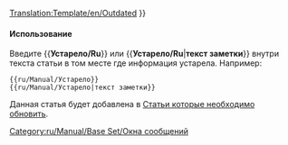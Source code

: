 <noinclude>[[Translation:Template/en/Outdated]]</noinclude><noinclude></noinclude>{{en/Ambox| type  = content
| image = Outdated_content.png | alt = Outdated content
| text  = <strong>Устарело</strong><br />
Данная статья или часть её содержимого устарели. Некоторая информация может быть не точной в связи с последними изменениями. Пожалуйста, обновите эту статью. {{#IF: {{{1|}}} |<br>{{{1}}}|}}
}}<includeonly>{{{2|[[Category:ru/Manual/Статьи которые необходимо обновить]]}}}</includeonly><noinclude>

====Использование====
Введите <nowiki>{{</nowiki>'''Устарело/Ru'''<nowiki>}}</nowiki> или <nowiki>{{</nowiki>'''Устарело/Ru'''|'''текст заметки'''<nowiki>}}</nowiki> внутри текста статьи в том месте где информация устарела. Например:
<pre>
{{ru/Manual/Устарело}} 
{{ru/Manual/Устарело|текст заметки}}
</pre>
Данная статья будет добавлена в [[:Category:ru/Manual/Статьи которые необходимо обновить|Статьи которые необходимо обновить]].

[[Category:ru/Manual/Base Set/Окна сообщений]]
</noinclude>